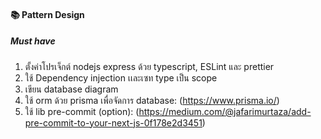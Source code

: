 #### 📚 Pattern Design

##### Must have

1. ตั้งค่าโปรเจ็กต์ nodejs express ด้วย typescript, ESLint และ prettier
2. ใช้ Dependency injection เเละเซท type เป็น scope
3. เขียน database diagram
4. ใช้ orm ด้วย prisma เพื่อจัดการ database: (https://www.prisma.io/)
5. ใช้ lib pre-commit (option): (https://medium.com/@jafarimurtaza/add-pre-commit-to-your-next-js-0f178e2d3451)
